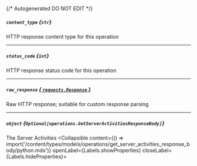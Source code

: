 {/* Autogenerated DO NOT EDIT  */}

##### `content_type` *{`str`}*
HTTP response content type for this operation

---
##### `status_code` *{`int`}*
HTTP response status code for this operation

---
##### `raw_response` [*{ `requests.Response` }*](https://requests.readthedocs.io/en/latest/api/#requests.Response)
Raw HTTP response; suitable for custom response parsing

---
##### `object` *{`Optional[operations.GetServerActivitiesResponseBody]`}*
The Server Activities
<Collapsible content={() => import('/content/types/models/operations/get_server_activities_response_body/python.mdx')} openLabel={Labels.showProperties} closeLabel={Labels.hideProperties}>
</Collapsible>


